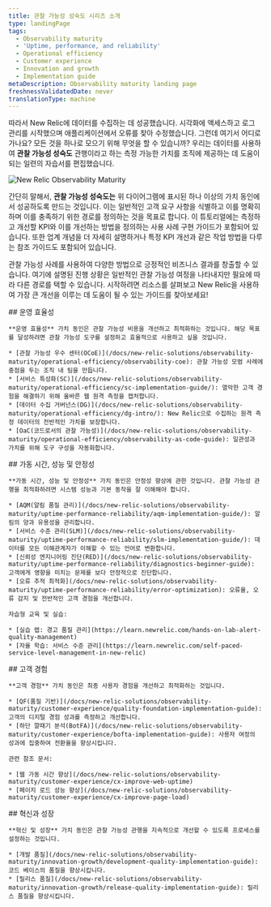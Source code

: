 ```yaml
---
title: 관찰 가능성 성숙도 시리즈 소개
type: landingPage
tags:
  - Observability maturity
  - 'Uptime, performance, and reliability'
  - Operational efficiency
  - Customer experience
  - Innovation and growth
  - Implementation guide
metaDescription: Observability maturity landing page
freshnessValidatedDate: never
translationType: machine
---
```



따라서 New Relic에 데이터를 수집하는 데 성공했습니다. 시각화에 액세스하고 로그 관리를 시작했으며 애플리케이션에서 오류를 찾아 수정했습니다. 그런데 여기서 어디로 가나요? 모든 것을 하나로 모으기 위해 무엇을 할 수 있습니까? 우리는 데이터를 사용하여 **관찰 가능성 성숙도** 관행이라고 하는 측정 가능한 가치를 조직에 제공하는 데 도움이 되는 일련의 자습서를 편집했습니다.

<img
  title="New Relic Observability Maturity"
  alt="New Relic Observability Maturity"
  src={observabilitymaturityOmavDrivers}
/>

간단히 말해서, **관찰 가능성 성숙도는** 위 다이어그램에 표시된 하나 이상의 가치 동인에서 성공하도록 만드는 것입니다. 이는 일반적인 고객 요구 사항을 식별하고 이를 명확히 하며 이를 충족하기 위한 경로를 정의하는 것을 목표로 합니다. 이 튜토리얼에는 측정하고 개선할 KPI와 이를 개선하는 방법을 정의하는 사용 사례 구현 가이드가 포함되어 있습니다. 또한 업계 개념을 더 자세히 설명하거나 특정 KPI 개선과 같은 작업 방법을 다루는 참조 가이드도 포함되어 있습니다.

관찰 가능성 사례를 사용하여 다양한 방법으로 긍정적인 비즈니스 결과를 창출할 수 있습니다. 여기에 설명된 진행 상황은 일반적인 관찰 가능성 여정을 나타내지만 필요에 따라 다른 경로를 택할 수 있습니다. 시작하려면 리소스를 살펴보고 New Relic을 사용하여 가장 큰 개선을 이루는 데 도움이 될 수 있는 가이드를 찾아보세요!

<Steps>
  <Step>
    ## 운영 효율성

    **운영 효율성** 가치 동인은 관찰 가능성 비용을 개선하고 최적화하는 것입니다. 해당 목표를 달성하려면 관찰 가능성 도구를 설정하고 효율적으로 사용하고 싶을 것입니다.

    * [관찰 가능성 우수 센터(OCoE)](/docs/new-relic-solutions/observability-maturity/operational-efficiency/observability-coe): 관찰 가능성 모범 사례에 중점을 두는 조직 내 팀을 만듭니다.
    * [서비스 특성화(SC)](/docs/new-relic-solutions/observability-maturity/operational-efficiency/sc-implementation-guide/): 열악한 고객 경험을 해결하기 위해 올바른 웹 원격 측정을 캡처합니다.
    * [데이터 수집 거버넌스(DG)](/docs/new-relic-solutions/observability-maturity/operational-efficiency/dg-intro/): New Relic으로 수집하는 원격 측정 데이터의 전반적인 가치를 보장합니다.
    * [OaC(코드로서의 관찰 가능성)](/docs/new-relic-solutions/observability-maturity/operational-efficiency/observability-as-code-guide): 일관성과 가치를 위해 도구 구성을 자동화합니다.
  </Step>

  <Step>
    ## 가동 시간, 성능 및 안정성

    **가동 시간, 성능 및 안정성** 가치 동인은 안정성 향상에 관한 것입니다. 관찰 가능성 관행을 최적화하려면 시스템 성능과 기본 동작을 잘 이해해야 합니다.

    * [AQM(알림 품질 관리)](/docs/new-relic-solutions/observability-maturity/uptime-performance-reliability/aqm-implementation-guide/): 알림의 양과 유용성을 관리합니다.
    * [서비스 수준 관리(SLM)](/docs/new-relic-solutions/observability-maturity/uptime-performance-reliability/slm-implementation-guide/): 데이터를 모든 이해관계자가 이해할 수 있는 언어로 변환합니다.
    * [신뢰성 엔지니어링 진단(RED)](/docs/new-relic-solutions/observability-maturity/uptime-performance-reliability/diagnostics-beginner-guide): 고객에게 영향을 미치는 문제를 보다 안정적으로 진단합니다.
    * [오류 추적 최적화](/docs/new-relic-solutions/observability-maturity/uptime-performance-reliability/error-optimization): 오류율, 오류 감지 및 전반적인 고객 경험을 개선합니다.

    자습형 교육 및 실습:

    * [실습 랩: 경고 품질 관리](https://learn.newrelic.com/hands-on-lab-alert-quality-management)
    * [자율 학습: 서비스 수준 관리](https://learn.newrelic.com/self-paced-service-level-management-in-new-relic)
  </Step>

  <Step>
    ## 고객 경험

    **고객 경험** 가치 동인은 최종 사용자 경험을 개선하고 최적화하는 것입니다.

    * [QF(품질 기반)](/docs/new-relic-solutions/observability-maturity/customer-experience/quality-foundation-implementation-guide): 고객의 디지털 경험 성과를 측정하고 개선합니다.
    * [하단 깔때기 분석(BotFA)](/docs/new-relic-solutions/observability-maturity/customer-experience/bofta-implementation-guide): 사용자 여정의 성과에 집중하여 전환율을 향상시킵니다.

    관련 참조 문서:

    * [웹 가동 시간 향상](/docs/new-relic-solutions/observability-maturity/customer-experience/cx-improve-web-uptime)
    * [페이지 로드 성능 향상](/docs/new-relic-solutions/observability-maturity/customer-experience/cx-improve-page-load)
  </Step>

  <Step>
    ## 혁신과 성장

    **혁신 및 성장** 가치 동인은 관찰 가능성 관행을 지속적으로 개선할 수 있도록 프로세스를 설정하는 것입니다.

    * [개발 품질](/docs/new-relic-solutions/observability-maturity/innovation-growth/development-quality-implementation-guide): 코드 베이스의 품질을 향상시킵니다.
    * [릴리스 품질](/docs/new-relic-solutions/observability-maturity/innovation-growth/release-quality-implementation-guide): 릴리스 품질을 향상시킵니다.
  </Step>
</Steps>